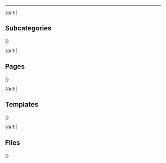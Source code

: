 <hr />

{{#if:{{{has_categories|}}}|
<h2>Subcategories</h2>
<ul class="category-subcategories">
    {{categories}}
</ul>
}}

{{#if:{{{has_pages|}}}|
<h2>Pages</h2>
<ul class="category-pages">
    {{pages}}
</ul>
}}

{{#if:{{{has_templates|}}}|
<h2>Templates</h2>
<ul class="category-templates">
    {{templates}}
</ul>
}}

{{#if:{{{has_files|}}}|
<h2>Files</h2>
<ul class="category-files gallery">
    {{files}}
</ul>
}}
